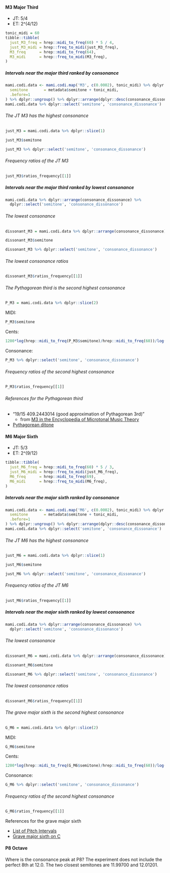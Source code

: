#### M3 Major Third

* JT: 5/4
* ET: 2^(4/12)

```r
tonic_midi = 60
tibble::tibble(
  just_M3_freq = hrep::midi_to_freq(60) * 5 / 4,
  just_M3_midi = hrep::freq_to_midi(just_M3_freq),
  M3_freq      = hrep::midi_to_freq(64),
  M3_midi      = hrep::freq_to_midi(M3_freq),
)
```

##### Intervals near the major third ranked by consonance

```r
mami.codi.data <- mami.codi.map('M3', c(0.0002), tonic_midi) %>% dplyr::rowwise() %>% dplyr::mutate(
  semitone       = metadata$semitone + tonic_midi,
  .before=1
) %>% dplyr::ungroup() %>% dplyr::arrange(dplyr::desc(consonance_dissonance))
mami.codi.data %>% dplyr::select('semitone', 'consonance_dissonance')
```

###### The JT M3 has the highest consonance

```r
just_M3 = mami.codi.data %>% dplyr::slice(1)
```

```r
just_M3$semitone
```

```r
just_M3 %>% dplyr::select('semitone', 'consonance_dissonance')
```

###### Frequency ratios of the JT M3

```r
just_M3$ratios_frequency[[1]]
```

##### Intervals near the major third ranked by lowest consonance

```r
mami.codi.data %>% dplyr::arrange(consonance_dissonance) %>% 
  dplyr::select('semitone', 'consonance_dissonance')
```

###### The lowest consonance
```r
dissonant_M3 = mami.codi.data %>% dplyr::arrange(consonance_dissonance) %>% dplyr::slice(1)
```

```r
dissonant_M3$semitone
```

```r
dissonant_M3 %>% dplyr::select('semitone', 'consonance_dissonance')
```

###### The lowest consonance ratios

```r
dissonant_M3$ratios_frequency[[1]]
```

###### The Pythagorean third is the second highest consonance

```r
P_M3 = mami.codi.data %>% dplyr::slice(2)
```

MIDI:
```r
P_M3$semitone
```

Cents:
```r
1200*log(hrep::midi_to_freq(P_M3$semitone)/hrep::midi_to_freq(60))/log(2)
```

Consonance:

```r
P_M3 %>% dplyr::select('semitone', 'consonance_dissonance')
```

###### Frequency ratios of the second highest consonance

```r
P_M3$ratios_frequency[[1]]
```

###### References for the Pythagorean third

* "19/15 409.2443014 (good approximation of Pythagorean 3rd)"
     * from [M3 in the Encyclopedia of Microtonal Music Theory](http://www.tonalsoft.com/enc/m/major-3rd.aspx)
* [Pythagorean ditone](https://en.wikipedia.org/wiki/Ditone)


#### M6 Major Sixth

* JT: 5/3
* ET: 2^(9/12)

```r
tibble::tibble(
  just_M6_freq = hrep::midi_to_freq(60) * 5 / 3,
  just_M6_midi = hrep::freq_to_midi(just_M6_freq),
  M6_freq      = hrep::midi_to_freq(69),
  M6_midi      = hrep::freq_to_midi(M6_freq),
)
```

##### Intervals near the major sixth ranked by consonance

```r
mami.codi.data <- mami.codi.map('M6', c(0.0002), tonic_midi) %>% dplyr::rowwise() %>% dplyr::mutate(
  semitone       = metadata$semitone + tonic_midi,
  .before=1
) %>% dplyr::ungroup() %>% dplyr::arrange(dplyr::desc(consonance_dissonance))
mami.codi.data %>% dplyr::select('semitone', 'consonance_dissonance')
```

###### The JT M6 has the highest consonance

```r
just_M6 = mami.codi.data %>% dplyr::slice(1)
```

```r
just_M6$semitone
```

```r
just_M6 %>% dplyr::select('semitone', 'consonance_dissonance')
```

###### Frequency ratios of the JT M6

```r
just_M6$ratios_frequency[[1]]
```

##### Intervals near the major sixth ranked by lowest consonance

```r
mami.codi.data %>% dplyr::arrange(consonance_dissonance) %>% 
  dplyr::select('semitone', 'consonance_dissonance')
```

###### The lowest consonance
```r
dissonant_M6 = mami.codi.data %>% dplyr::arrange(consonance_dissonance) %>% dplyr::slice(1)
```

```r
dissonant_M6$semitone
```

```r
dissonant_M6 %>% dplyr::select('semitone', 'consonance_dissonance')
```

###### The lowest consonance ratios

```r
dissonant_M6$ratios_frequency[[1]]
```

###### The grave major sixth is the second highest consonance


```r
G_M6 = mami.codi.data %>% dplyr::slice(2)
```

MIDI:
```r
G_M6$semitone
```

Cents:
```r
1200*log(hrep::midi_to_freq(G_M6$semitone)/hrep::midi_to_freq(60))/log(2)
```

Consonance:

```r
G_M6 %>% dplyr::select('semitone', 'consonance_dissonance')
```

###### Frequency ratios of the second highest consonance

```r
G_M6$ratios_frequency[[1]]
```

####### References for the grave major sixth

* [List of Pitch Intervals](https://en.wikipedia.org/wiki/List_of_pitch_intervals)
* [Grave major sixth on C](https://en.m.wikipedia.org/wiki/File:Grave_major_sixth_on_C.png)

#### P8 Octave

Where is the consonance peak at P8? The experiment does not include the perfect 8th at 12.0. The two closest semitones are 11.99700 and 12.01201.
